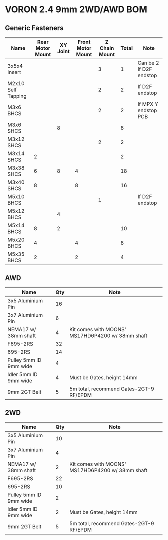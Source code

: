 # VORON 2.4 9mm 2WD/AWD BOM 


## Generic Fasteners

| Name               | Rear Motor Mount | XY Joint | Front Motor Mount | Z Chain Mount | Total | Note                    |
| ------------------ | ---------------- | -------- | ----------------- | ------------- | ----- | ----------------------- |
| 3x5x4 Insert       |                  |          |                   | 3             | 1     | Can be 2 If D2F endstop |
| M2x10 Self Tapping |                  |          |                   | 2             | 2     | If D2F endstop          |
| M3x6 BHCS          |                  |          |                   | 2             | 2     | If MPX Y endstop PCB    |
| M3x6 SHCS          |                  | 8        |                   |               | 8     |                         |
| M3x12 SHCS         |                  |          |                   | 2             | 2     |                         |
| M3x14 SHCS         | 2                |          |                   |               | 2     |                         |
| M3x38 SHCS         | 6                | 8        | 4                 |               | 18    |                         |
| M3x40 SHCS         | 8                |          | 8                 |               | 16    |                         |
| M5x10 BHCS         |                  |          |                   | 1             |       | If D2F endstop          |
| M5x12 BHCS         |                  | 4        |                   |               |       |                         |
| M5x14 BHCS         | 8                | 2        |                   |               | 10    |                         |
| M5x20 BHCS         | 4                |          | 4                 |               | 8     |                         |
| M5x35 BHCS         | 2                |          | 2                 |               | 4     |                         |

## AWD

| Name                   | Qty  | Note                                             |
| ---------------------- | ---- | ------------------------------------------------ |
| 3x5 Aluminium Pin      | 16   |                                                  |
| 3x7 Aluminium Pin      | 6    |                                                  |
| NEMA17 w/ 38mm shaft   | 4    | Kit comes with MOONS' MS17HD6P4200 w/ 38mm shaft |
| F695-2RS               | 32   |                                                  |
| 695-2RS                | 14   |                                                  |
| Pulley 5mm ID 9mm wide | 4    |                                                  |
| Idler 5mm ID 9mm wide  | 4    | Must be Gates, height 14mm                        |
| 9mm 2GT Belt           | 5    | 5m total, recommend Gates-2GT-9 RF/EPDM         |

## 2WD

| Name                   | Qty  | Note                                             |
| ---------------------- | ---- | ------------------------------------------------ |
| 3x5 Aluminium Pin      | 10   |                                                  |
| 3x7 Aluminium Pin      | 4    |                                                  |
| NEMA17 w/ 38mm shaft   | 2    | Kit comes with MOONS' MS17HD6P4200 w/ 38mm shaft |
| F695-2RS               | 22   |                                                  |
| 695-2RS                | 10   |                                                  |
| Pulley 5mm ID 9mm wide | 2    |                                                  |
| Idler 5mm ID 9mm wide  | 2    | Must be Gates, height 14mm                        |
| 9mm 2GT Belt           | 5    | 5m total, recommend Gates-2GT-9 RF/EPDM         |

